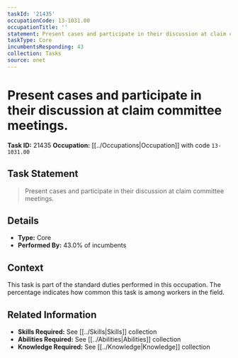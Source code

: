 ```yaml
---
taskId: '21435'
occupationCode: 13-1031.00
occupationTitle: ''
statement: Present cases and participate in their discussion at claim committee meetings.
taskType: Core
incumbentsResponding: 43
collection: Tasks
source: onet
---
```

# Present cases and participate in their discussion at claim committee meetings.

**Task ID:** 21435
**Occupation:** [[../Occupations|Occupation]] with code `13-1031.00`

## Task Statement

> Present cases and participate in their discussion at claim committee meetings.

## Details

- **Type:** Core
- **Performed By:** 43.0% of incumbents

## Context

This task is part of the standard duties performed in this occupation. The percentage indicates how common this task is among workers in the field.

## Related Information

- **Skills Required:** See [[../Skills|Skills]] collection
- **Abilities Required:** See [[../Abilities|Abilities]] collection
- **Knowledge Required:** See [[../Knowledge|Knowledge]] collection
